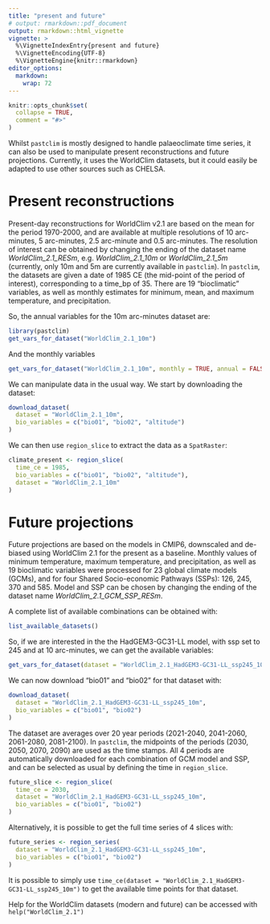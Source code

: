 ```yaml
---
title: "present and future"
# output: rmarkdown::pdf_document
output: rmarkdown::html_vignette
vignette: >
  %\VignetteIndexEntry{present and future}
  %\VignetteEncoding{UTF-8}
  %\VignetteEngine{knitr::rmarkdown}
editor_options: 
  markdown: 
    wrap: 72
---
```


```r
knitr::opts_chunk$set(
  collapse = TRUE,
  comment = "#>"
)
```


Whilst `pastclim` is mostly designed to handle palaeoclimate time series, it can
also be used to manipulate present reconstructions and future projections.
Currently, it uses the WorldClim datasets, but it could easily be adapted to 
use other sources such as CHELSA.

# Present reconstructions

Present-day reconstructions for WorldClim v2.1 are based on the mean for the period 1970-2000, 
and are available at multiple resolutions of
10 arc-minutes, 5 arc-minutes, 2.5 arc-minute and 0.5 arc-minutes. The resolution
of interest can be obtained by changing the ending of the dataset name 
*WorldClim_2.1_RESm*, e.g. *WorldClim_2.1_10m* or *WorldClim_2.1_5m*
(currently, only 10m and 5m are currently available in `pastclim`). In `pastclim`, the datasets are given
a date of 1985 CE (the mid-point of the period of interest), corresponding to
a time_bp of 35. There are 19 “bioclimatic” variables, as well as monthly 
estimates for minimum, mean, and maximum temperature, and precipitation.

So, the annual variables for the 10m arc-minutes dataset are:
```r
library(pastclim)
get_vars_for_dataset("WorldClim_2.1_10m")
```

And the monthly variables
```r
get_vars_for_dataset("WorldClim_2.1_10m", monthly = TRUE, annual = FALSE)
```

We can manipulate data in the usual way. We start by downloading the dataset:
```r
download_dataset(
  dataset = "WorldClim_2.1_10m",
  bio_variables = c("bio01", "bio02", "altitude")
)
```

We can then use `region_slice` to extract the data as a `SpatRaster`:
```r
climate_present <- region_slice(
  time_ce = 1985,
  bio_variables = c("bio01", "bio02", "altitude"),
  dataset = "WorldClim_2.1_10m"
)
```

# Future projections

Future projections are based on the models in CMIP6, downscaled and de-biased
using WorldClim 2.1 for the present as a baseline. Monthly values of minimum
temperature, maximum temperature, and precipitation, as well as 19 bioclimatic
variables were processed for
23 global climate models (GCMs), and for four 
Shared Socio-economic Pathways (SSPs): 126, 245, 370 and 585. Model and
SSP can be chosen by changing the ending of the dataset name
*WorldClim_2.1_GCM_SSP_RESm*.

A complete list of available combinations can be obtained with:
```r
list_available_datasets()
```

So, if we are interested in the the HadGEM3-GC31-LL model, with ssp set
to 245 and at 10 arc-minutes, we can get the available variables:

```r
get_vars_for_dataset(dataset = "WorldClim_2.1_HadGEM3-GC31-LL_ssp245_10m")
```

We can now download "bio01" and "bio02" for that dataset with:
```r
download_dataset(
  dataset = "WorldClim_2.1_HadGEM3-GC31-LL_ssp245_10m",
  bio_variables = c("bio01", "bio02")
)
```

The dataset are averages over 20 year 
periods (2021-2040, 2041-2060, 2061-2080, 2081-2100).
In `pastclim`, the midpoints of the periods (2030, 2050, 2070, 2090) are used as the time stamps. All 4 periods
are automatically downloaded for each combination of GCM model and SSP, and can
be selected
as usual by defining the time in `region_slice`.

```r
future_slice <- region_slice(
  time_ce = 2030,
  dataset = "WorldClim_2.1_HadGEM3-GC31-LL_ssp245_10m",
  bio_variables = c("bio01", "bio02")
)
```

Alternatively, it is possible to get the full time series of 4 slices with:
```r
future_series <- region_series(
  dataset = "WorldClim_2.1_HadGEM3-GC31-LL_ssp245_10m",
  bio_variables = c("bio01", "bio02")
)
```

It is possible to simply use `time_ce(dataset = "WorldClim_2.1_HadGEM3-GC31-LL_ssp245_10m")` to get the available time points for
that dataset.

Help for the WorldClim datasets (modern and future) can be accessed with `help("WorldClim_2.1")`
